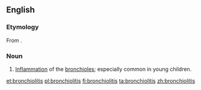 ==English==
{{wikipedia}}
===Etymology===
From {{suffix|bronchiole|itis}}.

===Noun===
{{en-noun|-}}

# {{medicine}} [[inflammation|Inflammation]] of the [[bronchiole]]s; especially common in young children.

[[et:bronchiolitis]]
[[pl:bronchiolitis]]
[[fi:bronchiolitis]]
[[ta:bronchiolitis]]
[[zh:bronchiolitis]]